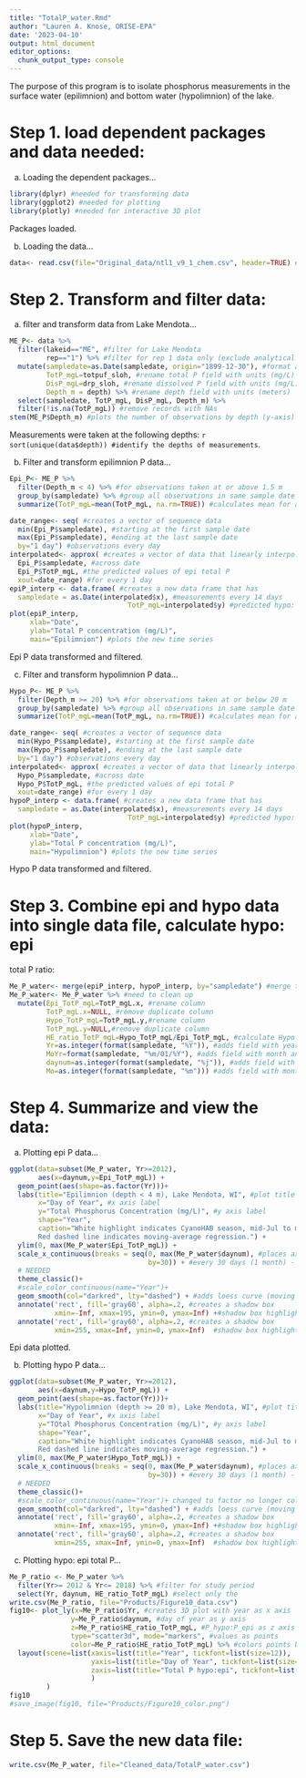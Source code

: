 ```yaml
---
title: "TotalP_water.Rmd"
author: "Lauren A. Knose, ORISE-EPA"
date: '2023-04-10'
output: html_document
editor_options: 
  chunk_output_type: console
---
```


The purpose of this program is to isolate phosphorus measurements in the surface 
water (epilimnion) and bottom water (hypolimnion) of the lake. 

# Step 1. load dependent packages and data needed:

a) Loading the dependent packages...

```r
library(dplyr) #needed for transforming data
library(ggplot2) #needed for plotting
library(plotly) #needed for interactive 3D plot
```

Packages loaded.

b) Loading the data...

```r
data<- read.csv(file="Original_data/ntl1_v9_1_chem.csv", header=TRUE) #has nutrient data measured in lake
```

# Step 2. Transform and filter data:

a) filter and transform data from Lake Mendota...

```r
ME_P<- data %>%
  filter(lakeid=="ME", #filter for Lake Mendota
         rep=="1") %>% #filter for rep 1 data only (exclude analytical reps)
  mutate(sampledate=as.Date(sampledate, origin="1899-12-30"), #format as Date
         TotP_mgL=totpuf_sloh, #rename total P field with units (mg/L)
         DisP_mgL=drp_sloh, #rename dissolved P field with units (mg/L)
         Depth_m = depth) %>% #rename depth field with units (meters)
  select(sampledate, TotP_mgL, DisP_mgL, Depth_m) %>%
  filter(!is.na(TotP_mgL)) #remove records with NAs
stem(ME_P$Depth_m) #plots the number of observations by depth (y-axis)
```

Measurements were taken at the following depths: `r sort(unique(data$depth)) #identify the depths of measurements`.

b) Filter and transform epilimnion P data...
```r
Epi_P<- ME_P %>%
  filter(Depth_m < 4) %>% #for observations taken at or above 1.5 m
  group_by(sampledate) %>% #group all observations in same sample date
  summarize(TotP_mgL=mean(TotP_mgL, na.rm=TRUE)) #calculates mean for all depths in epi 

date_range<- seq( #creates a vector of sequence data
  min(Epi_P$sampledate), #starting at the first sample date
  max(Epi_P$sampledate), #ending at the last sample date
  by="1 day") #observations every day  
interpolated<- approx( #creates a vector of data that linearly interpolates 
  Epi_P$sampledate, #across date
  Epi_P$TotP_mgL, #the predicted values of epi total P 
  xout=date_range) #for every 1 day
epiP_interp <- data.frame( #creates a new data frame that has 
  sampledate = as.Date(interpolated$x), #measurements every 14 days
                             TotP_mgL=interpolated$y) #predicted hypo: epi P ratio
plot(epiP_interp,
     xlab="Date",
     ylab="Total P concentration (mg/L)",
     main="Epilimnion") #plots the new time series
```

Epi P data transformed and filtered.

c) Filter and transform hypolimnion P data...

```r
Hypo_P<- ME_P %>%
  filter(Depth_m >= 20) %>% #for observations taken at or below 20 m
  group_by(sampledate) %>% #group all observations in same sample date
  summarize(TotP_mgL=mean(TotP_mgL, na.rm=TRUE)) #calculates mean for all depths in hypo

date_range<- seq( #creates a vector of sequence data
  min(Hypo_P$sampledate), #starting at the first sample date
  max(Hypo_P$sampledate), #ending at the last sample date
  by="1 day") #observations every day  
interpolated<- approx( #creates a vector of data that linearly interpolates 
  Hypo_P$sampledate, #across date
  Hypo_P$TotP_mgL, #the predicted values of epi total P 
  xout=date_range) #for every 1 day
hypoP_interp <- data.frame( #creates a new data frame that has 
  sampledate = as.Date(interpolated$x), #measurements every 14 days
                             TotP_mgL=interpolated$y) #predicted hypo: epi P ratio
plot(hypoP_interp,
     xlab="Date",
     ylab="Total P concentration (mg/L)",
     main="Hypolimnion") #plots the new time series

```

Hypo P data transformed and filtered.

# Step 3. Combine epi and hypo data into single data file, calculate hypo: epi 
total P ratio:

```r
Me_P_water<- merge(epiP_interp, hypoP_interp, by="sampledate") #merge the epi and hypo P by sample date
Me_P_water<- Me_P_water %>% #need to clean up 
  mutate(Epi_TotP_mgL=TotP_mgL.x, #rename column
         TotP_mgL.x=NULL, #remove duplicate column
         Hypo_TotP_mgL=TotP_mgL.y,#rename column
         TotP_mgL.y=NULL,#remove duplicate column
         HE_ratio_TotP_mgL=Hypo_TotP_mgL/Epi_TotP_mgL, #calculate Hypo: Epi total P
         Yr=as.integer(format(sampledate, "%Y")), #adds field with year
         MoYr=format(sampledate, "%m/01/%Y"), #adds field with month and year
         daynum=as.integer(format(sampledate, "%j")), #adds field with Julian date
         Mo=as.integer(format(sampledate, "%m"))) #adds field with month)
```

# Step 4. Summarize and view the data:

a) Plotting epi P data...

```r
ggplot(data=subset(Me_P_water, Yr>=2012), 
       aes(x=daynum,y=Epi_TotP_mgL)) + 
  geom_point(aes(shape=as.factor(Yr)))+
  labs(title="Epilimnion (depth < 4 m), Lake Mendota, WI", #plot title
       x="Day of Year", #x axis label
       y="Total Phosphorus Concentration (mg/L)", #y axis label
       shape="Year",
       caption="White highlight indicates CyanoHAB season, mid-Jul to mid-Sep.
       Red dashed line indicates moving-average regression.") + 
  ylim(0, max(Me_P_water$Epi_TotP_mgL)) +
  scale_x_continuous(breaks = seq(0, max(Me_P_water$daynum), #places axis tick marks
                                  by=30)) + #every 30 days (1 month) - CHANGE AS
  # NEEDED
  theme_classic()+
  #scale_color_continuous(name="Year")+
  geom_smooth(col="darkred", lty="dashed") + #adds loess curve (moving average regression model)
  annotate('rect', fill='gray60', alpha=.2, #creates a shadow box 
           xmin=-Inf, xmax=195, ymin=0, ymax=Inf) +#shadow box highlights CyanoHAB season
  annotate('rect', fill='gray60', alpha=.2, #creates a shadow box 
           xmin=255, xmax=Inf, ymin=0, ymax=Inf)  #shadow box highlights CyanoHAB season
```

Epi data plotted.

b) Plotting hypo P data...

```r
ggplot(data=subset(Me_P_water, Yr>=2012), 
       aes(x=daynum,y=Hypo_TotP_mgL)) + 
  geom_point(aes(shape=as.factor(Yr)))+
  labs(title="Hypolimnion (depth >= 20 m), Lake Mendota, WI", #plot title
       x="Day of Year", #x axis label
       y="TOtal Phosphorus Concentration (mg/L)", #y axis label
       shape="Year",
       caption="White highlight indicates CyanoHAB season, mid-Jul to mid-Sep.
       Red dashed line indicates moving-average regression.") + 
  ylim(0, max(Me_P_water$Hypo_TotP_mgL)) +
  scale_x_continuous(breaks = seq(0, max(Me_P_water$daynum), #places axis tick marks
                                  by=30)) + #every 30 days (1 month) - CHANGE AS
  # NEEDED
  theme_classic()+
  #scale_color_continuous(name="Year")+ changed to factor no longer color
  geom_smooth(col="darkred", lty="dashed") + #adds loess curve (moving average regression model)
  annotate('rect', fill='gray60', alpha=.2, #creates a shadow box 
           xmin=-Inf, xmax=195, ymin=0, ymax=Inf) +#shadow box highlights CyanoHAB season
  annotate('rect', fill='gray60', alpha=.2, #creates a shadow box 
           xmin=255, xmax=Inf, ymin=0, ymax=Inf)  #shadow box highlights CyanoHAB season
```

c) Plotting hypo: epi total P...

```r
Me_P_ratio <- Me_P_water %>%
  filter(Yr>= 2012 & Yr<= 2018) %>% #filter for study period
  select(Yr, daynum, HE_ratio_TotP_mgL) #select only the 
write.csv(Me_P_ratio, file="Products/Figure10_data.csv")
fig10<- plot_ly(x=Me_P_ratio$Yr, #creates 3D plot with year as x axis
               y=Me_P_ratio$daynum, #day of year as y axis
               z=Me_P_ratio$HE_ratio_TotP_mgL, #P_hypo:P_epi as z axis
               type="scatter3d", mode="markers", #values as points
               color=Me_P_ratio$HE_ratio_TotP_mgL) %>% #colors points by value
  layout(scene=list(xaxis=list(title="Year", tickfont=list(size=12)),
                    yaxis=list(title="Day of Year", tickfont=list(size=12)),
                    zaxis=list(title="Total P hypo:epi", tickfont=list(size=12))
                    )
         ) 
fig10
#save_image(fig10, file="Products/Figure10_color.png")
```

# Step 5. Save the new data file:

```r
write.csv(Me_P_water, file="Cleaned_data/TotalP_water.csv")
```
